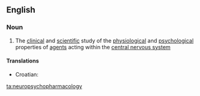 ==English==

===Noun===
{{wikipedia}}
{{en-noun|-}}

#{{science}} The [[clinical]] and [[scientific]] study of the [[physiological]] and [[psychological]] properties of [[agent]]s acting within the [[central nervous system]]

====Translations====
{{trans-top|neuropsychopharmacology}}
*Croatian: {{t-|hr|neuropsihofarmakologija|f}}
{{trans-mid}}
{{trans-bottom}}

[[ta:neuropsychopharmacology]]